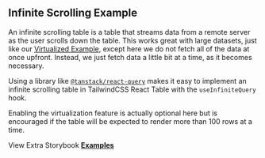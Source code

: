 
<Head>
  <title>Infinite Scrolling Example - TailwindCSS React Table Docs</title>
  <meta
    name="description"
    content="An example of TailwindCSS React Table which shows how to implement an infinite scrolling table that fetches data from a remote server as the user scrolls down the table with the useInfiniteQuery hook from react-query"
  />
  <meta
    property="og:title"
    content="Infinite Scrolling TailwindCSS React Table Example"
  />
  <meta
    property="og:description"
    content="Learn how to stream rows on scroll with infinite scrolling in TailwindCSS React Table"
  />
</Head>

## Infinite Scrolling Example

An infinite scrolling table is a table that streams data from a remote server as the user scrolls down the table. This works great with large datasets, just like our [Virtualized Example](/docs/examples/virtualized), except here we do not fetch all of the data at once upfront. Instead, we just fetch data a little bit at a time, as it becomes necessary.

Using a library like [`@tanstack/react-query`](https://tanstack.com/query/v4) makes it easy to implement an infinite scrolling table in TailwindCSS React Table with the `useInfiniteQuery` hook.

Enabling the virtualization feature is actually optional here but is encouraged if the table will be expected to render more than 100 rows at a time.

<Example />

View Extra Storybook **[Examples](https://www.tailwindcss-react-table.dev/?path=/story/prop-playground--default)**
